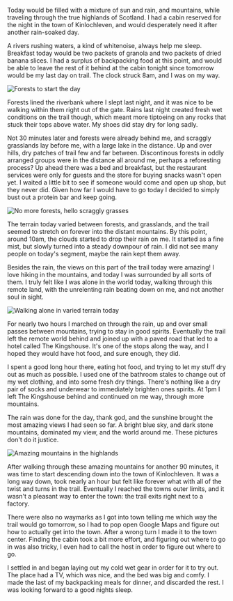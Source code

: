 Today would be filled with a mixture of sun and rain, and mountains, while
traveling through the true highlands of Scotland. I had a cabin reserved for
the night in the town of Kinlochleven, and would desperately need it after
another rain-soaked day.

<Stats
  gain="3335"
  garmin="8811388430"
  loss="3826"
  miles="21.3"
  steps="44011"
/>

A rivers rushing waters, a kind of whitenoise, always help me sleep. Breakfast
today would be two packets of granola and two packets of dried banana slices. I
had a surplus of backpacking food at this point, and would be able to leave the
rest of it behind at the cabin tonight since tomorrow would be my last day on
trail. The clock struck 8am, and I was on my way.

![Forests to start the day](2022/05/07/83ba597e-3934-4a9d-9386-bcb4f893433c.jpeg,2022/05/07/8d203898-30f1-4f59-ae81-55141fcc11b6.jpeg)

Forests lined the riverbank where I slept last night, and it was nice to be
walking within them right out of the gate. Rains last night created fresh wet
conditions on the trail though, which meant more tiptoeing on any rocks that
stuck their tops above water. My shoes did stay dry for long sadly.

Not 30 minutes later and forests were already behind me, and scraggly grasslands
lay before me, with a large lake in the distance. Up and over hills, dry patches
of trail few and far between. Discontinous forests in oddly arranged groups
were in the distance all around me, perhaps a reforesting process? Up ahead
there was a bed and breakfast, but the restaurant services were only for guests
and the store for buying snacks wasn't open yet. I waited a little bit to see
if someone would come and open up shop, but they never did. Given how far I
would have to go today I decided to simply bust out a protein bar and keep going.

![No more forests, hello scraggly grasses](2022/05/07/6a30f7fb-48fd-4084-acec-4c2700279d5a.jpeg,2022/05/07/c0cdbb20-4a7b-4be6-a8c4-f2c95d6804cf.jpeg,2022/05/07/cc732fcd-b811-4090-afda-552bdcf66caf.jpeg)

The terrain today varied between forests, and grasslands, and the trail
seemed to stretch on forever into the distant mountains. By this point, around
10am, the clouds started to drop their rain on me. It started as a fine mist,
but slowly turned into a steady downpour of rain. I did not see many people on
today's segment, maybe the rain kept them away.

Besides the rain, the views on this part of the trail today were amazing! I
love hiking in the mountains, and today I was surrounded by all sorts of them.
I truly felt like I was alone in the world today, walking through this remote
land, with the unrelenting rain beating down on me, and not another soul in
sight.

![Walking alone in varied terrain today](2022/05/07/2aecc0c3-092b-412f-abbc-9697f63963f0.jpeg,2022/05/07/a3a1a713-a94f-4dc8-bd95-affb163635ac.jpeg,2022/05/07/97b4d6f3-d82a-4188-abf4-ddd57582614c.jpeg)

For nearly two hours I marched on through the rain, up and over small passes
between mountains, trying to stay in good spirits. Eventually the trail left
the remote world behind and joined up with a paved road that led to a hotel
called The Kingshouse. It's one of the stops along the way, and I hoped they
would have hot food, and sure enough, they did.

I spent a good long hour there, eating hot food, and trying to let my stuff dry
out as much as possible. I used one of the bathroom stales to change out of my
wet clothing, and into some fresh dry things. There's nothing like a dry pair of
socks and underwear to immediately brighten ones spirits. At 1pm I left The
Kingshouse behind and continued on me way, through more mountains.

The rain was done for the day, thank god, and the sunshine brought the most
amazing views I had seen so far. A bright blue sky, and dark stone mountains,
dominated my view, and the world around me. These pictures don't do it justice.

![Amazing mountains in the highlands](2022/05/07/a8dfc8ab-a913-420a-9743-4f41873dc39a.jpeg,2022/05/07/89bfbd46-67a1-45c6-bd6d-2556022bdbb7.jpeg,2022/05/07/e5cf5fd0-41e5-46c1-8b05-6149a8fc8205.jpeg)

After walking through these amazing mountains for another 90 minutes, it was time
to start descending down into the town of Kinlochleven. It was a long way down,
took nearly an hour but felt like forever what with all of the twist and turns
in the trail. Eventually I reached the towns outer limits, and it wasn't a
pleasant way to enter the town: the trail exits right next to a factory.

There were also no waymarks as I got into town telling me which way the trail
would go tomorrow, so I had to pop open Google Maps and figure out how to
actually get into the town. After a wrong turn I made it to the town center.
Finding the cabin took a bit more effort, and figuring out where to go in was
also tricky, I even had to call the host in order to figure out where to go.

I settled in and began laying out my cold wet gear in order for it to try out.
The place had a TV, which was nice, and the bed was big and comfy. I made the
last of my backpacking meals for dinner, and discarded the rest. I was looking
forward to a good nights sleep.
